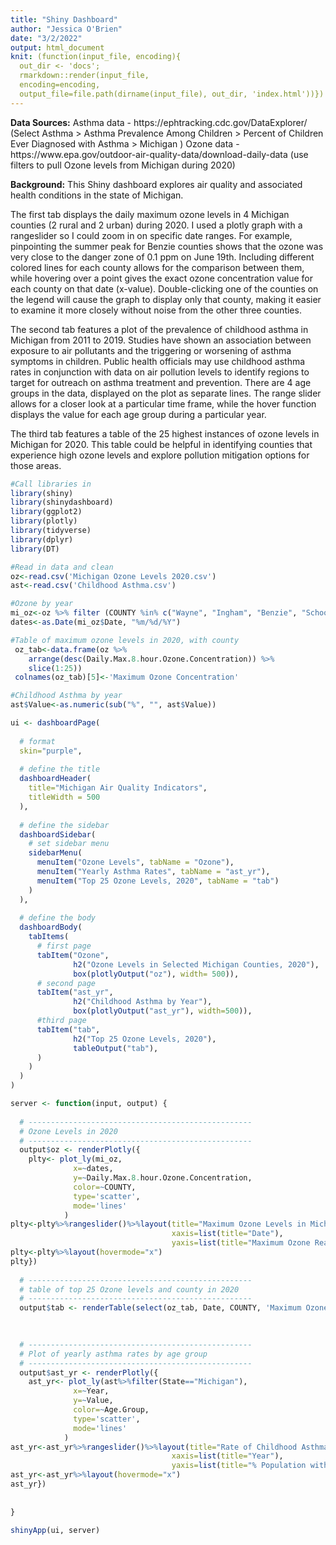 ```yaml
---
title: "Shiny Dashboard"
author: "Jessica O'Brien"
date: "3/2/2022"
output: html_document
knit: (function(input_file, encoding){
  out_dir <- 'docs'; 
  rmarkdown::render(input_file,
  encoding=encoding,
  output_file=file.path(dirname(input_file), out_dir, 'index.html'))})
---
```

**Data Sources:** Asthma data - https://ephtracking.cdc.gov/DataExplorer/ (Select Asthma > Asthma Prevalence Among Children > Percent of Children Ever Diagnosed with Asthma > Michigan )
Ozone data - https://www.epa.gov/outdoor-air-quality-data/download-daily-data (use filters to pull Ozone levels from Michigan during 2020)

**Background:** This Shiny dashboard explores air quality and associated health conditions in the state of Michigan. 

The first tab displays the daily maximum ozone levels in 4 Michigan counties (2 rural and 2 urban) during 2020. I used a plotly graph with a rangeslider so I could zoom in on specific date ranges. For example, pinpointing the summer peak for Benzie counties shows that the ozone was very close to the danger zone of 0.1 ppm on June 19th. Including different colored lines for each county allows for the comparison between them, while hovering over a point gives the exact ozone concentration value for each county on that date (x-value). Double-clicking one of the counties on the legend will cause the graph to display only that county, making it easier to examine it more closely without noise from the other three counties.

The second tab features a plot of the prevalence of childhood asthma in Michigan from 2011 to 2019. Studies have shown an association between exposure to air pollutants and the triggering or worsening of asthma symptoms in children. Public health officials may use childhood asthma rates in conjunction with data on air pollution levels to identify regions to target for outreach on asthma treatment and prevention. There are 4 age groups in the data, displayed on the plot as separate lines. The range slider allows for a closer look at a particular time frame, while the hover function displays the value for each age group during a particular year. 

The third tab features a table of the 25 highest instances of ozone levels in Michigan for 2020. This table could be helpful in identifying counties that experience high ozone levels and explore pollution mitigation options for those areas. 

```r
#Call libraries in
library(shiny)
library(shinydashboard)
library(ggplot2)
library(plotly)
library(tidyverse)
library(dplyr)
library(DT)
```

```r
#Read in data and clean
oz<-read.csv('Michigan Ozone Levels 2020.csv')
ast<-read.csv('Childhood Asthma.csv')

#Ozone by year
mi_oz<-oz %>% filter (COUNTY %in% c("Wayne", "Ingham", "Benzie", "Schoolcraft")) #%>% arrange(dates) #Filter data to only the four desired counties and sort by the date the measurement was taken
dates<-as.Date(mi_oz$Date, "%m/%d/%Y")

#Table of maximum ozone levels in 2020, with county
 oz_tab<-data.frame(oz %>%
    arrange(desc(Daily.Max.8.hour.Ozone.Concentration)) %>%
    slice(1:25)) 
 colnames(oz_tab)[5]<-'Maximum Ozone Concentration'

#Childhood Asthma by year
ast$Value<-as.numeric(sub("%", "", ast$Value))

```


```r
ui <- dashboardPage(
  
  # format
  skin="purple",
  
  # define the title
  dashboardHeader(
    title="Michigan Air Quality Indicators",
    titleWidth = 500
  ),
  
  # define the sidebar
  dashboardSidebar(
    # set sidebar menu  
    sidebarMenu(
      menuItem("Ozone Levels", tabName = "Ozone"),
      menuItem("Yearly Asthma Rates", tabName = "ast_yr"),
      menuItem("Top 25 Ozone Levels, 2020", tabName = "tab")
    )
  ),
  
  # define the body
  dashboardBody(
    tabItems(
      # first page
      tabItem("Ozone",
              h2("Ozone Levels in Selected Michigan Counties, 2020"),
              box(plotlyOutput("oz"), width= 500)),
      # second page
      tabItem("ast_yr",
              h2("Childhood Asthma by Year"),
              box(plotlyOutput("ast_yr"), width=500)),
      #third page
      tabItem("tab",
              h2("Top 25 Ozone Levels, 2020"),
              tableOutput("tab"),
      )
    )
  )
)

server <- function(input, output) {
  
  # --------------------------------------------------
  # Ozone Levels in 2020
  # --------------------------------------------------
  output$oz <- renderPlotly({
    plty<- plot_ly(mi_oz,
              x=~dates,
              y=~Daily.Max.8.hour.Ozone.Concentration,
              color=~COUNTY,
              type='scatter',
              mode='lines'
            )
plty<-plty%>%rangeslider()%>%layout(title="Maximum Ozone Levels in Michigan Counties, 2020",legend=list(title=list(text='County')),
                                    xaxis=list(title="Date"),
                                    yaxis=list(title="Maximum Ozone Reading \n in parts per million"))
plty<-plty%>%layout(hovermode="x")
plty})
  
  # --------------------------------------------------
  # table of top 25 Ozone levels and county in 2020
  # --------------------------------------------------
  output$tab <- renderTable(select(oz_tab, Date, COUNTY, 'Maximum Ozone Concentration'))
    

  
  # --------------------------------------------------
  # Plot of yearly asthma rates by age group
  # --------------------------------------------------
  output$ast_yr <- renderPlotly({
    ast_yr<- plot_ly(ast%>%filter(State=="Michigan"),
              x=~Year,
              y=~Value,
              color=~Age.Group,
              type='scatter',
              mode='lines'
            )
ast_yr<-ast_yr%>%rangeslider()%>%layout(title="Rate of Childhood Asthma in Michigan",legend=list(title=list(text='Age Group')),
                                    xaxis=list(title="Year"),
                                    yaxis=list(title="% Population with Asthma"))
ast_yr<-ast_yr%>%layout(hovermode="x")
ast_yr})
    
  
}

shinyApp(ui, server)
```